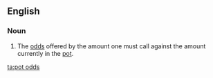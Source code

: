 ==English==

===Noun===
{{en-plural noun|[[pot]] [[odds]]}}

# {{poker}} The [[odds]] offered by the amount one must call against the amount currently in the [[pot]].

[[ta:pot odds]]